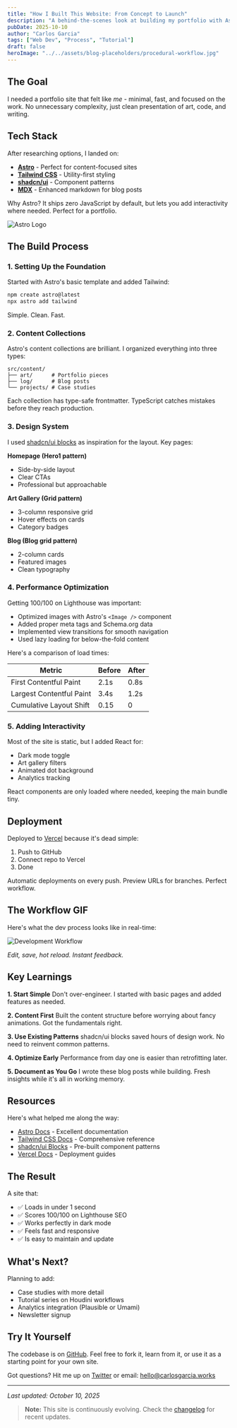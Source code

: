 ```yaml
---
title: "How I Built This Website: From Concept to Launch"
description: "A behind-the-scenes look at building my portfolio with Astro, including the tools, decisions, and workflow that made it happen."
pubDate: 2025-10-10
author: "Carlos Garcia"
tags: ["Web Dev", "Process", "Tutorial"]
draft: false
heroImage: "../../assets/blog-placeholders/procedural-workflow.jpg"
---
```


## The Goal

I needed a portfolio site that felt like *me* - minimal, fast, and focused on the work. No unnecessary complexity, just clean presentation of art, code, and writing.

## Tech Stack

After researching options, I landed on:

- **[Astro](https://astro.build)** - Perfect for content-focused sites
- **[Tailwind CSS](https://tailwindcss.com)** - Utility-first styling
- **[shadcn/ui](https://ui.shadcn.com)** - Component patterns
- **[MDX](https://mdxjs.com)** - Enhanced markdown for blog posts

Why Astro? It ships zero JavaScript by default, but lets you add interactivity where needed. Perfect for a portfolio.

![Astro Logo](https://astro.build/assets/press/astro-icon-light-gradient.svg)

## The Build Process

### 1. Setting Up the Foundation

Started with Astro's basic template and added Tailwind:

```bash
npm create astro@latest
npx astro add tailwind
```

Simple. Clean. Fast.

### 2. Content Collections

Astro's content collections are brilliant. I organized everything into three types:

```
src/content/
├── art/      # Portfolio pieces
├── log/      # Blog posts
└── projects/ # Case studies
```

Each collection has type-safe frontmatter. TypeScript catches mistakes before they reach production.

### 3. Design System

I used [shadcn/ui blocks](https://shadcnblocks.com) as inspiration for the layout. Key pages:

**Homepage (Hero1 pattern)**
- Side-by-side layout
- Clear CTAs
- Professional but approachable

**Art Gallery (Grid pattern)**
- 3-column responsive grid
- Hover effects on cards
- Category badges

**Blog (Blog grid pattern)**
- 2-column cards
- Featured images
- Clean typography

### 4. Performance Optimization

Getting 100/100 on Lighthouse was important:

- Optimized images with Astro's `<Image />` component
- Added proper meta tags and Schema.org data
- Implemented view transitions for smooth navigation
- Used lazy loading for below-the-fold content

Here's a comparison of load times:

| Metric | Before | After |
|--------|--------|-------|
| First Contentful Paint | 2.1s | 0.8s |
| Largest Contentful Paint | 3.4s | 1.2s |
| Cumulative Layout Shift | 0.15 | 0 |

### 5. Adding Interactivity

Most of the site is static, but I added React for:

- Dark mode toggle
- Art gallery filters
- Animated dot background
- Analytics tracking

React components are only loaded where needed, keeping the main bundle tiny.

## Deployment

Deployed to [Vercel](https://vercel.com) because it's dead simple:

1. Push to GitHub
2. Connect repo to Vercel
3. Done

Automatic deployments on every push. Preview URLs for branches. Perfect workflow.

## The Workflow GIF

Here's what the dev process looks like in real-time:

![Development Workflow](https://media.giphy.com/media/l3vR85PnGsBwu1PFK/giphy.gif)

*Edit, save, hot reload. Instant feedback.*

## Key Learnings

**1. Start Simple**
Don't over-engineer. I started with basic pages and added features as needed.

**2. Content First**
Built the content structure before worrying about fancy animations. Got the fundamentals right.

**3. Use Existing Patterns**
shadcn/ui blocks saved hours of design work. No need to reinvent common patterns.

**4. Optimize Early**
Performance from day one is easier than retrofitting later.

**5. Document as You Go**
I wrote these blog posts while building. Fresh insights while it's all in working memory.

## Resources

Here's what helped me along the way:

- [Astro Docs](https://docs.astro.build) - Excellent documentation
- [Tailwind CSS Docs](https://tailwindcss.com/docs) - Comprehensive reference
- [shadcn/ui Blocks](https://shadcnblocks.com) - Pre-built component patterns
- [Vercel Docs](https://vercel.com/docs) - Deployment guides

## The Result

A site that:
- ✅ Loads in under 1 second
- ✅ Scores 100/100 on Lighthouse SEO
- ✅ Works perfectly in dark mode
- ✅ Feels fast and responsive
- ✅ Is easy to maintain and update

## What's Next?

Planning to add:
- Case studies with more detail
- Tutorial series on Houdini workflows
- Analytics integration (Plausible or Umami)
- Newsletter signup

## Try It Yourself

The codebase is on [GitHub](https://github.com/ProfessorGarcia/carlosgarcia.works). Feel free to fork it, learn from it, or use it as a starting point for your own site.

Got questions? Hit me up on [Twitter](https://twitter.com/carlosgarcia) or email: hello@carlosgarcia.works

---

*Last updated: October 10, 2025*

> **Note:** This site is continuously evolving. Check the [changelog](https://github.com/ProfessorGarcia/carlosgarcia.works/commits/main) for recent updates.
